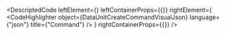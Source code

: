 
<DescriptedCode
  leftElement={<DataUnitCreateCommandDesc />}
  leftContainerProps={{}}
  rightElement={
    <CodeHighlighter
      object={DataUnitCreateCommandVisualJson}
      language={"json"}
      title={"Command"}
    />
  }
  rightContainerProps={{}}
/>
